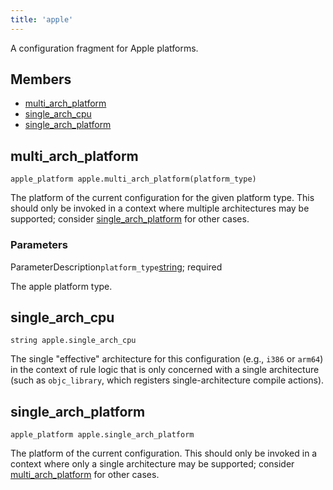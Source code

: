 ```yaml
---
title: 'apple'
---
```




A configuration fragment for Apple platforms.

## Members

- [multi\_arch\_platform](#multi-arch-platform)
- [single\_arch\_cpu](#single-arch-cpu)
- [single\_arch\_platform](#single-arch-platform)

## multi\_arch\_platform

```
apple_platform apple.multi_arch_platform(platform_type)
```

 The platform of the current configuration for the given platform type. This should only be invoked in a context where multiple architectures may be supported; consider [single\_arch\_platform](#single-arch-platform) for other cases.


### Parameters

ParameterDescription`platform_type`[string](../core/string.html);
 required

 The apple platform type.


## single\_arch\_cpu

```
string apple.single_arch_cpu
```

 The single "effective" architecture for this configuration (e.g., `i386` or `arm64`) in the context of rule logic that is only concerned with a single architecture (such as `objc_library`, which registers single-architecture compile actions).



## single\_arch\_platform

```
apple_platform apple.single_arch_platform
```

 The platform of the current configuration. This should only be invoked in a context where only a single architecture may be supported; consider [multi\_arch\_platform](#multi-arch-platform) for other cases.
